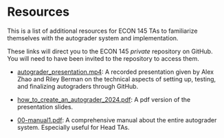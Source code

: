# Resources {#Resources}

This is a list of additional resources for ECON 145 TAs to familiarize themselves with the autograder system and implementation. 

These links will direct you to the ECON 145 *private* repository on GitHub. You will need to have been invited to the repository to access them. 

-   [autograder_presentation.mp4](https://github.com/datawranglingUCSBecon/econ_145/blob/master/manuals/autograder_quickstart_ta/autograder_presentation.mp4): A recorded presentation given by Alex Zhao and Riley Berman on the technical aspects of setting up, testing, and finalizing autograders through GitHub. 

-   [how_to_create_an_autograder_2024.pdf](https://github.com/datawranglingUCSBecon/econ_145/blob/master/manuals/autograder_quickstart_ta/how_to_create_an_autograder_2024.pdf): A pdf version of the presentation slides.

- [00-manual1.pdf](https://github.com/datawranglingUCSBecon/econ_145/blob/master/manuals/autograder_ta/00-manual1.pdf): A comprehensive manual about the entire autograder system. Especially useful for Head TAs. 
